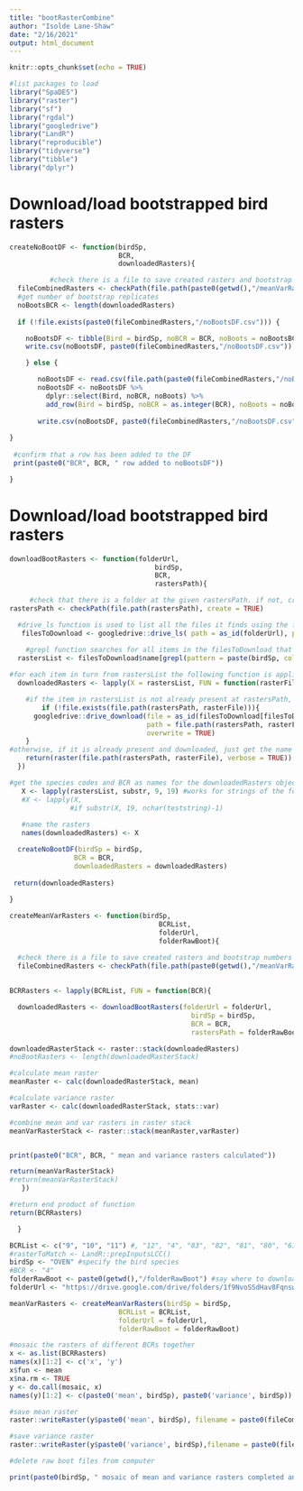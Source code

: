 ---
title: "bootRasterCombine"
author: "Isolde Lane-Shaw"
date: "2/16/2021"
output: html_document
---

```{r setup, include=FALSE}
knitr::opts_chunk$set(echo = TRUE)
```


```{r packages}

#list packages to load
library("SpaDES")
library("raster")
library("sf")
library("rgdal")
library("googledrive")
library("LandR")
library("reproducible")
library("tidyverse")
library("tibble")
library("dplyr")


```


# Download/load bootstrapped bird rasters

```{r functionCreateNoBootDF}

createNoBootDF <- function(birdSp, 
                           BCR,
                           downloadedRasters){

          #check there is a file to save created rasters and bootstrap numbers info to 
  fileCombinedRasters <- checkPath(file.path(paste0(getwd(),"/meanVarRasters")), create = TRUE)   
  #get number of bootstrap replicates
  noBootsBCR <- length(downloadedRasters)  
  
  if (!file.exists(paste0(fileCombinedRasters,"/noBootsDF.csv"))) {

    noBootsDF <- tibble(Bird = birdSp, noBCR = BCR, noBoots = noBootsBCR)
    write.csv(noBootsDF, paste0(fileCombinedRasters,"/noBootsDF.csv"))

    } else {

       noBootsDF <- read.csv(file.path(paste0(fileCombinedRasters,"/noBootsDF.csv")), header = TRUE)
       noBootsDF <- noBootsDF %>% 
         dplyr::select(Bird, noBCR, noBoots) %>%
         add_row(Bird = birdSp, noBCR = as.integer(BCR), noBoots = noBootsBCR)  
          
       write.csv(noBootsDF, paste0(fileCombinedRasters,"/noBootsDF.csv"))
       
}
 
 #confirm that a row has been added to the DF 
 print(paste0("BCR", BCR, " row added to noBootsDF"))

}

```


# Download/load bootstrapped bird rasters

```{r functionDownloadBootRasters}

downloadBootRasters <- function(folderUrl, 
                                    birdSp, 
                                    BCR,
                                    rastersPath){

     #check that there is a folder at the given rastersPath. if not, create it. 
rastersPath <- checkPath(file.path(rastersPath), create = TRUE)

  #drive_ls function is used to list all the files it finds using the folder url with the given pattern
   filesToDownload <- googledrive::drive_ls( path = as_id(folderUrl), pattern = paste0("BCR_",BCR,"-boot-")) #note: has to be changed if filenaming system changes

    #grepl function searches for all items in the filesToDownload that are onthe birdSp & stores their names in rastersforBirdList 
  rastersList <- filesToDownload$name[grepl(pattern = paste(birdSp, collapse = "|"), x = filesToDownload$name)]
  
#for each item in turn from rastersList the following function is applied: 
  downloadedRasters <- lapply(X = rastersList, FUN = function(rasterFile){

    #if the item in rastersList is not already present at rastersPath, googledrive package downloads it    
        if (!file.exists(file.path(rastersPath, rasterFile))){
      googledrive::drive_download(file = as_id(filesToDownload[filesToDownload$name %in% rasterFile, ]$id), #rasterFile,
                                  path = file.path(rastersPath, rasterFile), 
                                  overwrite = TRUE)
    }
#otherwise, if it is already present and downloaded, just get the name of the item
    return(raster(file.path(rastersPath, rasterFile), verbose = TRUE))
  })

#get the species codes and BCR as names for the downloadedRasters object, rather than using the whole filepath
   X <- lapply(rastersList, substr, 9, 19) #works for strings of the form "pred250-XXXX_BCR_XX"
   #X <- lapply(X, 
               #if substr(X, 19, nchar(teststring)-1)
   
   #name the rasters
   names(downloadedRasters) <- X

  createNoBootDF(birdSp = birdSp, 
                BCR = BCR,
                downloadedRasters = downloadedRasters)
   
 return(downloadedRasters)
   
}

```



```{r createMeanVarRastersFunction}

createMeanVarRasters <- function(birdSp,
                                     BCRList,
                                     folderUrl,
                                     folderRawBoot){

  #check there is a file to save created rasters and bootstrap numbers info to 
  fileCombinedRasters <- checkPath(file.path(paste0(getwd(),"/meanVarRasters")), create = TRUE)
  
  
BCRRasters <- lapply(BCRList, FUN = function(BCR){

  downloadedRasters <- downloadBootRasters(folderUrl = folderUrl, 
                                             birdSp = birdSp, 
                                             BCR = BCR, 
                                             rastersPath = folderRawBoot)

downloadedRasterStack <- raster::stack(downloadedRasters)
#noBootRasters <- length(downloadedRasterStack)

#calculate mean raster 
meanRaster <- calc(downloadedRasterStack, mean)

#calculate variance raster 
varRaster <- calc(downloadedRasterStack, stats::var)

#combine mean and var rasters in raster stack
meanVarRasterStack <- raster::stack(meanRaster,varRaster)


print(paste0("BCR", BCR, " mean and variance rasters calculated"))

return(meanVarRasterStack)
#return(meanVarRasterStack)
   })

#return end product of function                     
return(BCRRasters)

  }
```

```{r callCreateBootFunction}

BCRList <- c("9", "10", "11") #, "12", "4", "83", "82", "81", "80", "61", "71", "70", "14", "60")
#rasterToMatch <- LandR::prepInputsLCC()
birdSp <- "OVEN" #specify the bird species
#BCR <- "4"
folderRawBoot <- paste0(getwd(),"/folderRawBoot") #say where to download to
folderUrl <- "https://drive.google.com/drive/folders/1f9NvoSSdHav8FqnswwPYuV0TFLr19ny5" # give file location 

meanVarRasters <- createMeanVarRasters(birdSp = birdSp,
                           BCRList = BCRList,
                           folderUrl = folderUrl,
                           folderRawBoot = folderRawBoot) 

```

```{r last bit}
#mosaic the rasters of different BCRs together
x <- as.list(BCRRasters)
names(x)[1:2] <- c('x', 'y')
x$fun <- mean
x$na.rm <- TRUE
y <- do.call(mosaic, x)
names(y)[1:2] <- c(paste0('mean', birdSp), paste0('variance', birdSp))

#save mean raster
raster::writeRaster(y$paste0('mean', birdSp), filename = paste0(fileCombinedRasters,"/mean", birdSp,".tif"), format = 'GTiff')

#save variance raster
raster::writeRaster(y$paste0('variance', birdSp),filename = paste0(fileCombinedRasters,"/var", birdSp,".tif"), format = 'GTiff')

#delete raw boot files from computer

print(paste0(birdSp, " mosaic of mean and variance rasters completed and saved"))



```




